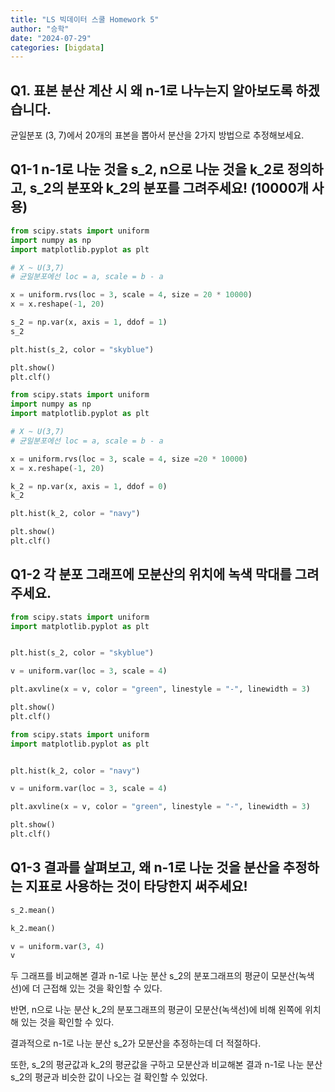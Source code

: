 ```yaml
---
title: "LS 빅데이터 스쿨 Homework 5"
author: "승학"
date: "2024-07-29"
categories: [bigdata]
---
```


## Q1. 표본 분산 계산 시 왜 n-1로 나누는지 알아보도록 하겠습니다.

균일분포 (3, 7)에서 20개의 표본을 뽑아서 분산을 2가지 방법으로 추정해보세요.

## Q1-1 n-1로 나눈 것을 s_2, n으로 나눈 것을 k_2로 정의하고, s_2의 분포와 k_2의 분포를 그려주세요! (10000개 사용)

```python

from scipy.stats import uniform
import numpy as np
import matplotlib.pyplot as plt

# X ~ U(3,7)
# 균일분포에선 loc = a, scale = b - a

x = uniform.rvs(loc = 3, scale = 4, size = 20 * 10000)
x = x.reshape(-1, 20)

s_2 = np.var(x, axis = 1, ddof = 1)
s_2

plt.hist(s_2, color = "skyblue")

plt.show()
plt.clf()


```

```python

from scipy.stats import uniform
import numpy as np
import matplotlib.pyplot as plt

# X ~ U(3,7)
# 균일분포에선 loc = a, scale = b - a

x = uniform.rvs(loc = 3, scale = 4, size =20 * 10000)
x = x.reshape(-1, 20)

k_2 = np.var(x, axis = 1, ddof = 0) 
k_2

plt.hist(k_2, color = "navy")

plt.show()
plt.clf()

```



## Q1-2 각 분포 그래프에 모분산의 위치에 녹색 막대를 그려주세요.

```python

from scipy.stats import uniform
import matplotlib.pyplot as plt


plt.hist(s_2, color = "skyblue")

v = uniform.var(loc = 3, scale = 4)

plt.axvline(x = v, color = "green", linestyle = "-", linewidth = 3)

plt.show()
plt.clf()


```


```python

from scipy.stats import uniform
import matplotlib.pyplot as plt


plt.hist(k_2, color = "navy")

v = uniform.var(loc = 3, scale = 4)

plt.axvline(x = v, color = "green", linestyle = "-", linewidth = 3)

plt.show()
plt.clf()

```


## Q1-3 결과를 살펴보고, 왜 n-1로 나눈 것을 분산을 추정하는 지표로 사용하는 것이 타당한지 써주세요!

```python

s_2.mean()

k_2.mean()

v = uniform.var(3, 4)
v
```


두 그래프를 비교해본 결과 n-1로 나눈 분산 s_2의 분포그래프의 평균이 모분산(녹색선)에 더 근접해 있는 것을 확인할 수 있다.

반면, n으로 나눈 분산 k_2의 분포그래프의 평균이 모분산(녹색선)에 비해 왼쪽에 위치해 있는 것을 확인할 수 있다.

결과적으로 n-1로 나눈 분산 s_2가 모분산을 추정하는데 더 적절하다.

또한, s_2의 평균값과 k_2의 평균값을 구하고 모분산과 비교해본 결과 n-1로 나눈 분산 s_2의 평균과 비슷한 값이 나오는 걸 확인할 수 있었다.

